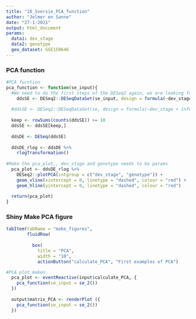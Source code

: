 ```yaml
---
title: "18_Sversie_PCA_function"
author: "Jelmer en Sanne"
date: "27-1-2021"
output: html_document
params:
  data1: dev_stage
  data2: genotype
  geo_dataset: GSE150646
---
```



### PCA function
```r
#PCA fucntion
pca_function <- function(se_input){
  #We need to do the first steps of the DESeq2 again, we are looking for a solution to make this easier
    ddsSE <- DESeq2::DESeqDataSet(se_input, design = formula(~dev_stage + genotype))
  
  #ddsSE <- DESeq2::DESeqDataSet(se, design = formula(~dev_stage + infection_genotype))
  
  keep <- rowSums(counts(ddsSE)) >= 10
  ddsSE <- ddsSE[keep,]
  
  ddsDE <- DESeq(ddsSE)
  
  ddsDE_rlog <- ddsDE %>%
    rlogTransformation() 
  
#Make the pca_plot,, dev_stage and genotype needs to be params  
  pca_plot <- ddsDE_rlog %>%
    DESeq2::plotPCA(intgroup = c("dev_stage", "genotype")) +
    geom_vline(xintercept = 0, linetype = "dashed", colour = "red") +
    geom_hline(yintercept = 0, linetype = "dashed", colour = "red")
  
  return(pca_plot)
}
```


### Shiny Make PCA figure
```r
tabItem(tabName = "make_figures",
        fluidRow(
          
          box(
            title = "PCA",
            width = "10",
            actionButton("calculate_PCA", "First examples of PCA")
```

```r
#PCA plot maken
  pca_plot <- eventReactive(input$calculate_PCA, {
    pca_function(se_input = se_2())
  })
  
  output$matrix_PCA <- renderPlot ({
    pca_function(se_input = se_2())
  })
```




